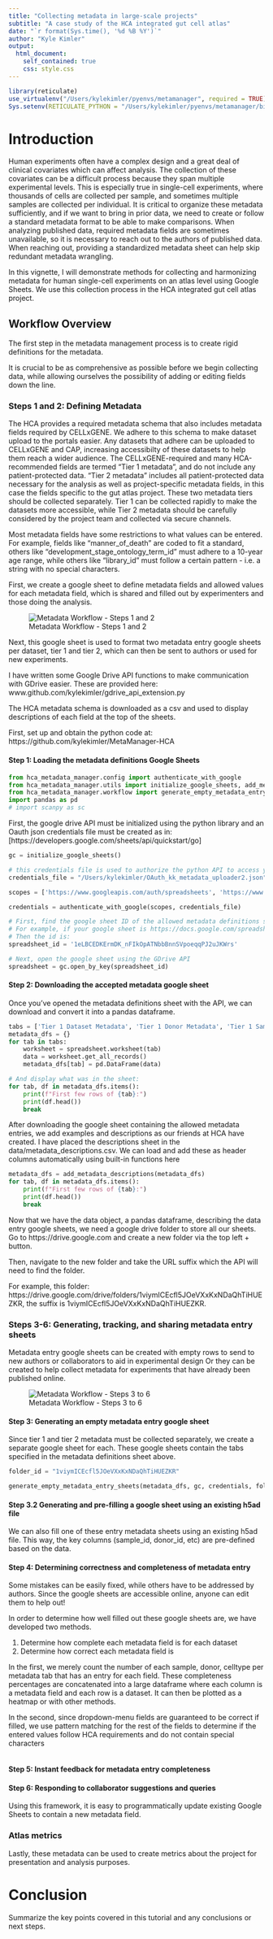 ```yaml
---
title: "Collecting metadata in large-scale projects"
subtitle: "A case study of the HCA integrated gut cell atlas"
date: "`r format(Sys.time(), '%d %B %Y')`"
author: "Kyle Kimler"
output: 
  html_document:
    self_contained: true
    css: style.css
---
```


```r
library(reticulate)
use_virtualenv("/Users/kylekimler/pyenvs/metamanager", required = TRUE)
Sys.setenv(RETICULATE_PYTHON = "/Users/kylekimler/pyenvs/metamanager/bin/python")
```

# Introduction

Human experiments often have a complex design and a great deal of clinical covariates which can affect analysis. 
The collection of these covariates can be a difficult process because they span multiple experimental levels. 
This is especially true in single-cell experiments, where thousands of cells are collected per sample, and sometimes multiple samples are collected per individual.
It is critical to organize these metadata sufficiently, and if we want to bring in prior data, we need to create or follow a standard metadata format to be able to make comparisons.
When analyzing published data, required metadata fields are sometimes unavailable, so it is necessary to reach out to the authors of published data. 
When reaching out, providing a standardized metadata sheet can help skip redundant metadata wrangling. 

In this vignette, I will demonstrate methods for collecting and harmonizing metadata for human single-cell experiments on an atlas level using Google Sheets.
We use this collection process in the HCA integrated gut cell atlas project.

## Workflow Overview

The first step in the metadata management process is to create rigid definitions for the metadata. 

It is crucial to be as comprehensive as possible before we begin collecting data, 
while allowing ourselves the possibility of adding or editing fields down the line.

### Steps 1 and 2: Defining Metadata

The HCA provides a required metadata schema that also includes metadata fields required by CELLxGENE. 
We adhere to this schema to make dataset upload to the portals easier. Any datasets that adhere can be uploaded to CELLxGENE and CAP, increasing accessibilty of these datasets to help them reach a wider audience.
The CELLxGENE-required and many HCA-recommended fields are termed "Tier 1 metadata", and do not include any patient-protected data. 
"Tier 2 metadata" includes all patient-protected data necessary for the analysis as well as project-specific metadata fields, in this case the fields specific to the gut atlas project.
These two metadata tiers should be collected separately. Tier 1 can be collected rapidly to make the datasets more accessible,
while Tier 2 metadata should be carefully considered by the project team and collected via secure channels.

Most metadata fields have some restrictions to what values can be entered. 
For example, fields like "manner_of_death" are coded to fit a standard, 
others like "development_stage_ontology_term_id" must adhere to a 10-year age range,
while others like "library_id" must follow a certain pattern - i.e. a string with no special characters.

First, we create a google sheet to define metadata fields and allowed values for each metadata field, which is shared and filled out by experimenters and those doing the analysis. 

![Metadata Workflow - Steps 1 and 2](/Users/kylekimler/Projects/GCA/graphics/GCA_metadata_workflow_1.png)

Next, this google sheet is used to format two metadata entry google sheets per dataset, tier 1 and tier 2, which can then be sent to authors or used for new experiments. 

I have written some Google Drive API functions to make communication with GDrive easier. These are provided here:
www.github.com/kylekimler/gdrive_api_extension.py

The HCA metadata schema is downloaded as a csv and used to display descriptions of each field at the top of the sheets.

First, set up and obtain the python code at: https://github.com/kylekimler/MetaManager-HCA

#### Step 1: Loading the metadata definitions Google Sheets
```python
from hca_metadata_manager.config import authenticate_with_google
from hca_metadata_manager.utils import initialize_google_sheets, add_metadata_descriptions
from hca_metadata_manager.workflow import generate_empty_metadata_entry_sheets, apply_dropdowns
import pandas as pd
# import scanpy as sc
```

First, the google drive API must be initialized using the python library and an Oauth json credentials file must be created as in:
[https://developers.google.com/sheets/api/quickstart/go]

```python
gc = initialize_google_sheets()

# this credentials file is used to authorize the python API to access your Google Sheets.
credentials_file = "/Users/kylekimler/OAuth_kk_metadata_uploader2.json"

scopes = ['https://www.googleapis.com/auth/spreadsheets', 'https://www.googleapis.com/auth/drive']

credentials = authenticate_with_google(scopes, credentials_file)

# First, find the google sheet ID of the allowed metadata definitions sheet, found as suffix of the URL of the google sheet
# For example, if your google sheet is https://docs.google.com/spreadsheets/d/1eLBCEDKErmDK_nFIkOpATNbbBnnSVpoeqqPJ2uJKWrs
# Then the id is:
spreadsheet_id = '1eLBCEDKErmDK_nFIkOpATNbbBnnSVpoeqqPJ2uJKWrs'

# Next, open the google sheet using the GDrive API
spreadsheet = gc.open_by_key(spreadsheet_id)
```

#### Step 2: Downloading the accepted metadata google sheet
Once you've opened the metadata definitions sheet with the API, we can download and convert it into a pandas dataframe.
```python
tabs = ['Tier 1 Dataset Metadata', 'Tier 1 Donor Metadata', 'Tier 1 Sample Metadata', 'Tier 1 Celltype Metadata', 'Tier 2 Dataset Metadata', 'Tier 2 Donor Metadata', 'Tier 2 Sample Metadata']
metadata_dfs = {}
for tab in tabs:
    worksheet = spreadsheet.worksheet(tab)
    data = worksheet.get_all_records()
    metadata_dfs[tab] = pd.DataFrame(data)

# And display what was in the sheet:
for tab, df in metadata_dfs.items():
    print(f"First few rows of {tab}:")
    print(df.head())
    break
```

After downloading the google sheet containing the allowed metadata entries, we add examples and descriptions as our friends at HCA have created.
I have placed the descriptions sheet in the data/metadata_descriptions.csv. We can load and add these as header columns automatically using built-in functions here
```python
metadata_dfs = add_metadata_descriptions(metadata_dfs)
for tab, df in metadata_dfs.items():
    print(f"First few rows of {tab}:")
    print(df.head())
    break
```

Now that we have the data object, a pandas dataframe, describing the data entry google sheets, we need a google drive folder to store all our sheets. 
Go to https://drive.google.com and create a new folder via the top left + button. 

Then, navigate to the new folder and take the URL suffix which the API will need to find the folder.

For example, this folder: https://drive.google.com/drive/folders/1viymICEcfl5JOeVXxKxNDaQhTiHUEZKR,
the suffix is 1viymICEcfl5JOeVXxKxNDaQhTiHUEZKR.

### Steps 3-6: Generating, tracking, and sharing metadata entry sheets

Metadata entry google sheets can be created with empty rows to send to new authors or collaborators to aid in experimental design
Or they can be created to help collect metadata for experiments that have already been published online.
<!-- When building an atlas, it can be a lot of work to pre-fill these based on data available online,
but it may help increase engagement from dataset authors when we request completion. -->

![Metadata Workflow - Steps 3 to 6](/Users/kylekimler/Projects/GCA/graphics/GCA_metadata_workflow_2.png)

#### Step 3: Generating an empty metadata entry google sheet
Since tier 1 and tier 2 metadata must be collected separately, we create a separate google sheet for each. 
These google sheets contain the tabs specified in the metadata definitions sheet above. 
```python
folder_id = "1viymICEcfl5JOeVXxKxNDaQhTiHUEZKR"

generate_empty_metadata_entry_sheets(metadata_dfs, gc, credentials, folder_id, dataset_id = 'Kimler2025')
```

#### Step 3.2 Generating and pre-filling a google sheet using an existing h5ad file

We can also fill one of these entry metadata sheets using an existing h5ad file. This way, the key columns (sample_id, donor_id, etc) are pre-defined based on the data.

#### Step 4: Determining correctness and completeness of metadata entry

Some mistakes can be easily fixed, while others have to be addressed by authors. 
Since the google sheets are accessible online, anyone can edit them to help out!

In order to determine how well filled out these google sheets are, we have developed two methods.

1. Determine how complete each metadata field is for each dataset
2. Determine how correct each metadata field is

In the first, we merely count the number of each sample, donor, celltype per metadata tab that has an entry for each field. 
These completeness percentages are concatenated into a large dataframe where each column is a metadata field and each row is a dataset. 
It can then be plotted as a heatmap or with other methods. 

In the second, since dropdown-menu fields are guaranteed to be correct if filled, 
we use pattern matching for the rest of the fields to determine if the entered values follow HCA requirements and do not contain special characters


```r


```

#### Step 5: Instant feedback for metadata entry completeness

#### Step 6: Responding to collaborator suggestions and queries
Using this framework, it is easy to programmatically update existing Google Sheets to contain a new metadata field. 

### Atlas metrics

Lastly, these metadata can be used to create metrics about the project for presentation and analysis purposes.

# Conclusion

Summarize the key points covered in this tutorial and any conclusions or next steps.

